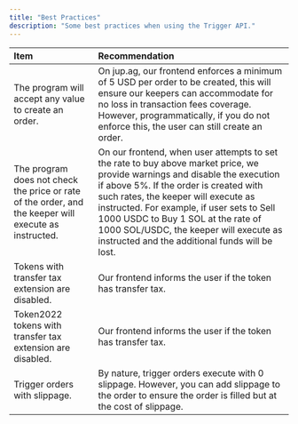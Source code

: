 ```yaml
---
title: "Best Practices"
description: "Some best practices when using the Trigger API."
---
```


| Item                                                                                                  | Recommendation                                                                                                                                                                                                                                                                                                                                                                                |
| :---------------------------------------------------------------------------------------------------- | :-------------------------------------------------------------------------------------------------------------------------------------------------------------------------------------------------------------------------------------------------------------------------------------------------------------------------------------------------------------------------------------------- |
| The program will accept any value to create an order.                                                 | On jup.ag, our frontend enforces a minimum of 5 USD per order to be created, this will ensure our keepers can accommodate for no loss in transaction fees coverage. However, programmatically, if you do not enforce this, the user can still create an order.                                                                                                                                |
| The program does not check the price or rate of the order, and the keeper will execute as instructed. | On our frontend, when user attempts to set the rate to buy above market price, we provide warnings and disable the execution if above 5%. If the order is created with such rates, the keeper will execute as instructed. For example, if user sets to Sell 1000 USDC to Buy 1 SOL at the rate of 1000 SOL/USDC, the keeper will execute as instructed and the additional funds will be lost. |
| Tokens with transfer tax extension are disabled.                                                      | Our frontend informs the user if the token has transfer tax.                                                                                                                                                                                                                                                                                                                                  |
| Token2022 tokens with transfer tax extension are disabled.                                            | Our frontend informs the user if the token has transfer tax.                                                                                                                                                                                                                                                                                                                                  |
| Trigger orders with slippage.                                                                         | By nature, trigger orders execute with 0 slippage. However, you can add slippage to the order to ensure the order is filled but at the cost of slippage.                                                                                                                                                                                                                                      |
